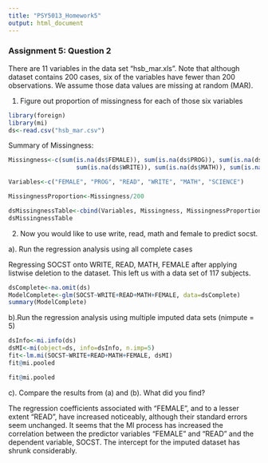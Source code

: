 ```yaml
---
title: "PSY5013_Homework5"
output: html_document
---
```


### Assignment 5: Question 2
There are 11 variables in the data set “hsb_mar.xls”. Note that although dataset contains 200 cases, six of the variables have fewer than 200 observations. We assume those data values are missing at random (MAR). 

1. Figure out proportion of missingness for each of those six variables

```r
library(foreign)
library(mi)
ds<-read.csv("hsb_mar.csv")
```

Summary of Missingness:
```r
Missingness<-c(sum(is.na(ds$FEMALE)), sum(is.na(ds$PROG)), sum(is.na(ds$READ)), 
                   sum(is.na(ds$WRITE)), sum(is.na(ds$MATH)), sum(is.na(ds$SCIENCE)))

Variables<-c("FEMALE", "PROG", "READ", "WRITE", "MATH", "SCIENCE")

MissingnessProportion<-Missingness/200

dsMissingnessTable<-cbind(Variables, Missingness, MissingnessProportion)
dsMissingnessTable

```

2. Now you would like to use write, read, math and female to predict socst. 

a). Run the regression analysis using all complete cases

Regressing SOCST onto WRITE, READ, MATH, FEMALE after applying listwise deletion to the dataset.
This left us with a data set of 117 subjects.
```r
dsComplete<-na.omit(ds)
ModelComplete<-glm(SOCST~WRITE+READ+MATH+FEMALE, data=dsComplete)
summary(ModelComplete)
```

b).Run the regression analysis using multiple imputed data sets (nimpute = 5)

```r
dsInfo<-mi.info(ds)
dsMI<-mi(object=ds, info=dsInfo, n.imp=5)
fit<-lm.mi(SOCST~WRITE+READ+MATH+FEMALE, dsMI)
fit@mi.pooled
```

```r
fit@mi.pooled
```

c). Compare the results from (a) and (b). What did you find? 

The regression coefficients associated with "FEMALE", and to a lesser extent "READ", have increased noticeably, although their
standard errors seem unchanged. It seems that the MI process has increased the correlation between the predictor variables "FEMALE" and "READ" and the dependent variable, SOCST. 
The intercept for the imputed dataset has shrunk considerably. 